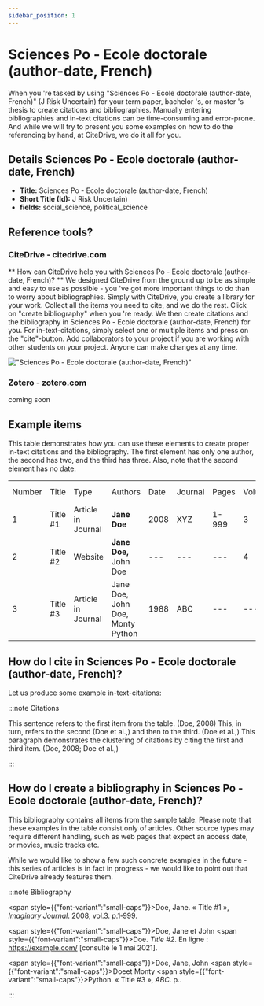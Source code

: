 ```yaml
---
sidebar_position: 1
---
```


# Sciences Po - Ecole doctorale (author-date, French)

When you 're tasked by using "Sciences Po - Ecole doctorale (author-date, French)" (J Risk Uncertain) for your term paper, bachelor 's, or master 's thesis to create citations and bibliographies.
Manually entering bibliographies and in-text citations can be time-consuming and error-prone. And while we will try to present you some examples on how to do the referencing by hand, at CiteDrive, we do it all for you.

## Details  Sciences Po - Ecole doctorale (author-date, French)
* **Title:** Sciences Po - Ecole doctorale (author-date, French)
* **Short Title (Id):** J Risk Uncertain)
* **fields:** social_science, political_science

## Reference tools?
### CiteDrive - citedrive.com
** How can CiteDrive help you with Sciences Po - Ecole doctorale (author-date, French)? **
We designed CiteDrive from the ground up to be as simple and easy to use as possible - you 've got more important things to do than to worry about bibliographies. Simply with CiteDrive, you create a library for your work. Collect all the items you need to cite, and we do the rest. Click on "create bibliography" when you 're ready. We then create citations and the bibliography in Sciences Po - Ecole doctorale (author-date, French) for you. For in-text-citations, simply select one or multiple items and press on the "cite"-button. Add collaborators to your project if you are working with other students on your project. Anyone can make changes at any time.


!["Sciences Po - Ecole doctorale (author-date, French)"](images/sciences-po--ecole-doctorale-authordate-french.svg "Choose Sciences Po - Ecole doctorale (author-date, French) in the CiteDrive App")

### Zotero - zotero.com

coming soon

## Example items

This table demonstrates how you can use these elements to create proper in-text citations and the bibliography. The first element has only one author, the second has two, and the third has three. Also, note that the second element has no date.


<table>
  <tr>
   <td>Number
   </td>
   <td>Title
   </td>
   <td>Type
   </td>
   <td>Authors
   </td>
   <td>Date
   </td>
   <td>Journal
   </td>
   <td>Pages
   </td>
   <td>Volume
   </td>
   <td>Issue
   </td>
   <td>Access Date
   </td>
  </tr>
  <tr>
   <td>1
   </td>
   <td>Title #1
   </td>
   <td>Article in Journal
   </td>
   <td><strong>Jane Doe</strong>
   </td>
   <td>2008
   </td>
   <td>XYZ
   </td>
   <td>1-999
   </td>
   <td>3
   </td>
   <td>2
   </td>
   <td>--
   </td>
  </tr>
  <tr>
   <td>
2
   </td>
   <td>Title #2
   </td>
   <td>Website
   </td>
   <td><strong>Jane Doe, </strong>John Doe
   </td>
   <td>---
   </td>
   <td>---
   </td>
   <td>---
   </td>
   <td>4
   </td>
   <td>---
   </td>
   <td>2020-05-01
   </td>
  </tr>
  <tr>
   <td>3
   </td>
   <td>Title #3
   </td>
   <td>Article in Journal
   </td>
   <td>Jane Doe, John Doe, Monty Python
   </td>
   <td>1988
   </td>
   <td>ABC
   </td>
   <td>---
   </td>
   <td>---
   </td>
   <td>16
   </td>
   <td>---
   </td>
  </tr>
</table>



## How do I cite in  Sciences Po - Ecole doctorale (author-date, French)?

Let us produce some example in-text-citations:

:::note Citations


This sentence refers to the first item from the table. (Doe, 2008) This, in turn, refers to the second (Doe et al.,)
and then to the third.  (Doe et al.,)
This paragraph demonstrates the clustering of citations by citing the first and third item. (Doe, 2008; Doe et al.,)

:::

## How do I create a bibliography in Sciences Po - Ecole doctorale (author-date, French)?

This bibliography contains all items from the sample table. Please note that these examples in the table consist only of articles. Other source types may require different handling, such as web pages that expect an access date, or movies, music tracks etc.

While we would like to show a few such concrete examples in the future - this series of articles is in fact in progress - we would like to point out that CiteDrive already features them.

:::note Bibliography

<span style={{"font-variant":"small-caps"}}>Doe</span>, Jane. « Title #1 », <i>Imaginary Journal</i>. 2008, vol.3. p.1‑999.

<span style={{"font-variant":"small-caps"}}>Doe</span>, Jane et John  <span style={{"font-variant":"small-caps"}}>Doe</span>. <i>Title #2</i>. En ligne : https://example.com/ [consulté le 1 mai 2021].

<span style={{"font-variant":"small-caps"}}>Doe</span>, Jane, John <span style={{"font-variant":"small-caps"}}>Doe</span>et Monty <span style={{"font-variant":"small-caps"}}>Python</span>. « Title #3 », <i>ABC</i>. p..



:::


        